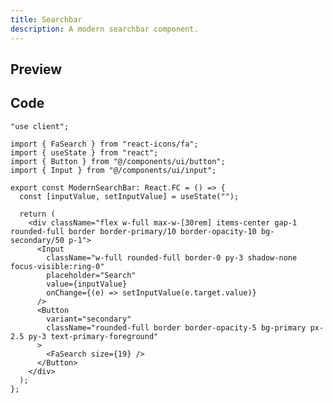 ```yaml
---
title: Searchbar
description: A modern searchbar component.
---
```



## Preview

<PreviewContainer>
  <ModernSearchBar />
</PreviewContainer>

## Code

```tsx title="SearchBar.tsx"
"use client";

import { FaSearch } from "react-icons/fa";
import { useState } from "react";
import { Button } from "@/components/ui/button";
import { Input } from "@/components/ui/input";

export const ModernSearchBar: React.FC = () => {
  const [inputValue, setInputValue] = useState("");

  return (
    <div className="flex w-full max-w-[30rem] items-center gap-1 rounded-full border border-primary/10 border-opacity-10 bg-secondary/50 p-1">
      <Input
        className="w-full rounded-full border-0 py-3 shadow-none focus-visible:ring-0"
        placeholder="Search"
        value={inputValue}
        onChange={(e) => setInputValue(e.target.value)}
      />
      <Button
        variant="secondary"
        className="rounded-full border border-opacity-5 bg-primary px-2.5 py-3 text-primary-foreground"
      >
        <FaSearch size={19} />
      </Button>
    </div>
  );
};
```
